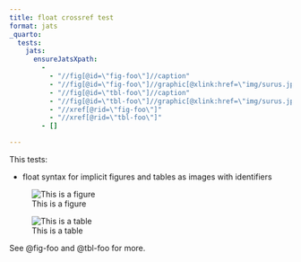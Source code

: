 ```yaml
---
title: float crossref test
format: jats
_quarto:
  tests:
    jats:
      ensureJatsXpath:
        - 
          - "//fig[@id=\"fig-foo\"]//caption"
          - "//fig[@id=\"fig-foo\"]//graphic[@xlink:href=\"img/surus.jpg\"]"
          - "//fig[@id=\"tbl-foo\"]//caption"
          - "//fig[@id=\"tbl-foo\"]//graphic[@xlink:href=\"img/surus.jpg\"]"
          - "//xref[@rid=\"fig-foo\"]"
          - "//xref[@rid=\"tbl-foo\"]"
        - []

---
```


This tests:

- float syntax for implicit figures and tables as images with identifiers

![This is a figure](img/surus.jpg){#fig-foo}

![This is a table](img/surus.jpg){#tbl-foo}

See @fig-foo and @tbl-foo for more.